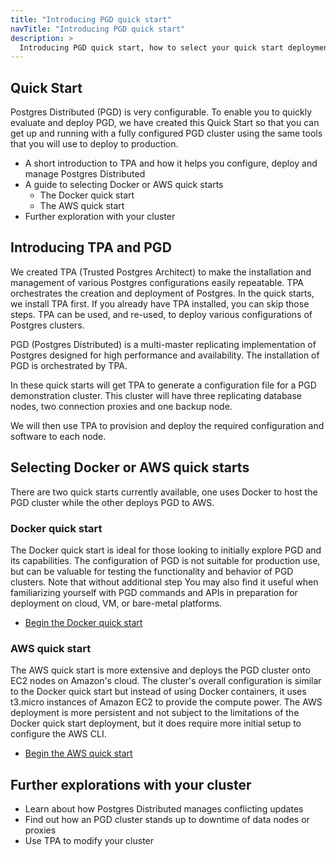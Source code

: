```yaml
---
title: "Introducing PGD quick start"
navTitle: "Introducing PGD quick start"
description: >
  Introducing PGD quick start, how to select your quick start deployment and what to expect from the experience.
---
```


## Quick Start

Postgres Distributed (PGD) is very configurable. To enable you to quickly evaluate and deploy PGD, we have created this Quick Start so that you can get up and running with a fully configured PGD cluster using the same tools that you will use to deploy to production. 

* A short introduction to TPA and how it helps you configure, deploy and manage Postgres Distributed
* A guide to selecting Docker or AWS quick starts
  * The Docker quick start 
  * The AWS quick start
* Further exploration with your cluster


## Introducing TPA and PGD

We created TPA (Trusted Postgres Architect) to make the installation and management of various Postgres configurations easily repeatable. TPA orchestrates the creation and deployment of Postgres. In the quick starts, we install TPA first. If you already have TPA installed, you can skip those steps. TPA can be used, and re-used, to deploy various configurations of Postgres clusters.

PGD (Postgres Distributed) is a multi-master replicating implementation of Postgres designed for high performance and availability. The installation of PGD is orchestrated by TPA. 

In these quick starts will get TPA to generate a configuration file for a PGD demonstration cluster. This cluster will have three replicating database nodes, two connection proxies and one backup node. 

We will then use TPA to provision and deploy the required configuration and software to each node.

## Selecting Docker or AWS quick starts

There are two quick starts currently available, one uses Docker to host the PGD cluster while the other deploys PGD to AWS. 

### Docker quick start

The Docker quick start is ideal for those looking to initially explore PGD and its capabilities. The configuration of PGD is not suitable for production use, but can be valuable for testing the functionality and behavior of PGD clusters. Note that without additional step You may also find it useful when familiarizing yourself with PGD commands and APIs in preparation for deployment on cloud, VM, or bare-metal platforms. 

* [Begin the Docker quick start](quick_start_docker)

### AWS quick start

The AWS quick start is more extensive and deploys the PGD cluster onto EC2 nodes on Amazon's cloud. The cluster's overall configuration is similar to the Docker quick start but instead of using Docker containers, it uses t3.micro instances of Amazon EC2 to provide the compute power. The AWS deployment is more persistent and not subject to the limitations of the Docker quick start deployment, but it does require more initial setup to configure the AWS CLI.

* [Begin the AWS quick start](quick_start_aws)

## Further explorations with your cluster

* Learn about how Postgres Distributed manages conflicting updates
* Find out how an PGD cluster stands up to downtime of data nodes or proxies
* Use TPA to modify your cluster

